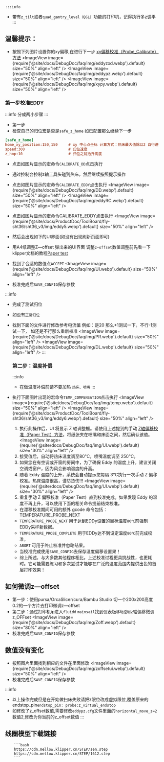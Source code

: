     :::info
* 带有`z_tilt`或者`quad_gantry_level（QGL）`功能的打印机，记得执行多z调平
    :::

## 温馨提示：
* 按照下列图片设置你的xy偏移,在进行下一步 [xy偏移校准（Probe_Calibrate）方法](https://www.klipper3d.org/Probe_Calibrate)
<ImageView image={require('@site/docs/DebugDoc/faq/img/eddyzxd.webp').default} size="50%" align="left" />
<ImageView image={require('@site/docs/DebugDoc/faq/img/eddypz.webp').default} size="50%" align="left" />
<ImageView image={require('@site/docs/DebugDoc/faq/img/xypy.webp').default} size="50%" align="left" />

### 第一步校准EDDY
:::info
分成两小步骤
:::
* 第一步
* 检查自己的归位宏是否是`safe_z_home` 如已配置那么继续下一步
```cfg
[safe_z_home]                
home_xy_position:150,150     # xy 中心点坐标 计算方式：热床最大值除以2 自行进行调整
speed:300                    # 归位速度
z_hop:10                     # 归位之前抬升高度
```
* 点击如图片显示的宏命令`CALIBRATE_DD`点击执行
* 通过控制台控制z轴工具头碰到热床，然后继续按照提示操作

* 点击如图片显示的宏命令`CALIBRATE_EDDY`点击执行
<ImageView image={require('@site/docs/DebugDoc/faq/img/DD.webp').default} size="50%" align="left" />
<ImageView image={require('@site/docs/DebugDoc/faq/img/eddyRC.webp').default} size="50%" align="left" />
* 点击如图片显示的宏命令CALIBRATE_EDDY点击执行
<ImageView image={require('@site/docs/ProductDoc/ToolBoard/fly-sht36/sht36_v3/img/eddy5.webp').default} size="50%" align="left" />
* 然后会出现如下的UI界面(如没有出现刷新页面即可)
* 用A4纸调整Z—offset 弹出来的UI界面 调整`z—offset`数值调整前先看一下klipper文档的教程[Paper test](https://www.klipper3d.org/Bed_Level.html#the-paper-test)
* 找到了合适的数值点`ACCEPT`
<ImageView image={require('@site/docs/DebugDoc/faq/img/UI.webp').default} size="50%" align="left" />
* 校准完成后`SAVE_CONFIG`保存参数    

:::info
* 完成了测试归位
* 如没有`正常归位`
* 找到下面的文件进行修改参考电流值 例如：是20 那么+1测试一下，不行-1测试一下， 如还是不行那么重新校准
<ImageView image={require('@site/docs/DebugDoc/faq/img/PR.webp').default} size="50%" align="left" />
<ImageView image={require('@site/docs/DebugDoc/faq/img/DL.webp').default} size="50%" align="left" />
:::

    ### 第二步：温度补偿
    :::info
    * 在做温度补偿前请不要加热 `热床、喷嘴`
    :::

* 执行下面图片出现的宏命令`TEMP_COMPENSATION`点击执行
<ImageView image={require('@site/docs/DebugDoc/faq/img/temp.webp').default} size="50%" align="left" />
<ImageView image={require('@site/docs/ProductDoc/ToolBoard/fly-sht36/sht36_v3/img/eddy6.webp').default} size="50%" align="left" />

    1. 执行此操作后，UI 将显示 Z 轴调整框。请使用上述提到的手动 [Z轴偏移校准（Paper Test）方法](https://www.klipper3d.org/Bed_Level.html#the-paper-test)，将纸张夹在喷嘴和床面之间，然后确认该值。
    <ImageView image={require('@site/docs/DebugDoc/faq/img/UI.webp').default} size="30%" align="left" />
    2. 接受值后，自动将热床温度调至80℃，喷嘴温度调至 250℃。
    3. 如果您在有空调或开窗的房间中，为了确保 Eddy 的温度上升，建议关闭空调或窗户，因为风会影响温度的升高。
    4. 随着 Eddy 温度的上升，系统会自动提示您每隔 3℃执行一次手动 Z 偏移校准。热床温度很高，谨防烫伤!!!
    <ImageView image={require('@site/docs/DebugDoc/faq/img/UI.webp').default} size="30%" align="left" />
    5. 重复手动 Z 偏移校准（Paper Test）直到校准完成。如果发现 Eddy 的温度不再上升，可以使用下面的相关命令提前结束校准。
        
    * 在漂移校准期间可用的额外 gcode 命令包括：TEMPERATURE_PROBE_NEXT
    * `TEMPERATURE_PROBE_NEXT`    用于达到EDDy设置的目标温度`80℃`前强制EDDy采样新数据。
    * `TEMPERATURE_PROBE_COMPLETE`    用于EDDy达不到设定温度`80℃`前完成校准。
    * `ABORT`  可用于终止校准并忽略结果。
    * 当校准完成使用`SAVE_CONFIG`去保存温度偏移设置果！
    * 综上所述，与大多数其他程序相比，上述校准过程更具挑战性，也更耗时。它可能需要练习和多次尝试才能够在广泛的温度范围内提供出色的首层打印效果！
## 如何微调z—offset
* 第一步：使用pursa/OrcaSlicer/cura/Bambu Studio 切一个200x200高度0.2的一个方片去打印微调z—offset
* 第二步：通过打印机ip进入`fluidd` `mainsail`找到仪表板`移动控制`z轴偏移微调z_OFFset
<ImageView image={require('@site/docs/DebugDoc/faq/img/Zoff.webp').default} size="80%" align="left" />
* 校准完成后`SAVE_CONFIG`保存参数

## 数值没有变化
* 按照图片里面找到相应的文件在里面修改
<ImageView image={require('@site/docs/DebugDoc/faq/img/zoffsetui.webp').default} size="50%" align="left" />
* 校准完成后`SAVE_CONFIG`保存参数

:::info
 * 以上操作完成但是在开始做扫床失败请把z限位改成虚拟限位,覆盖原来的endstop_pin`endstop_pin: probe:z_virtual_endstop` 
 * 如修改了z_offset数值,需要修改`eddypz.cfg`文件里面的`horizontal_move_z=2`数值2,修改为你当前的z_offset数值
:::


## 线圈模型下载链接

        ```bash
        https://cdn.mellow.klipper.cn/STEP/sen.step
        https://cdn.mellow.klipper.cn/STEP/1612.step
        ```
